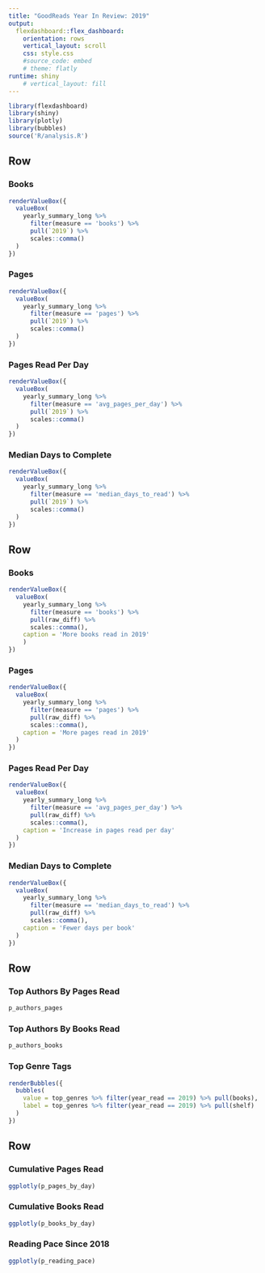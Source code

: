 ```yaml
---
title: "GoodReads Year In Review: 2019"
output: 
  flexdashboard::flex_dashboard:
    orientation: rows
    vertical_layout: scroll
    css: style.css
    #source_code: embed
    # theme: flatly
runtime: shiny
    # vertical_layout: fill
---
```


```r
library(flexdashboard)
library(shiny)
library(plotly)
library(bubbles)
source('R/analysis.R')


```

Row 
-----------------------------------------------------------------------

### Books

```r

renderValueBox({
  valueBox(
    yearly_summary_long %>%
      filter(measure == 'books') %>%
      pull(`2019`) %>%
      scales::comma()
  )
})

```

### Pages

```r

renderValueBox({
  valueBox(
    yearly_summary_long %>%
      filter(measure == 'pages') %>%
      pull(`2019`) %>%
      scales::comma()
  )
})

```

### Pages Read Per Day

```r
renderValueBox({
  valueBox(
    yearly_summary_long %>%
      filter(measure == 'avg_pages_per_day') %>%
      pull(`2019`) %>%
      scales::comma()
  )
})
```

### Median Days to Complete

```r
renderValueBox({
  valueBox(
    yearly_summary_long %>%
      filter(measure == 'median_days_to_read') %>%
      pull(`2019`) %>%
      scales::comma()
  )
})
```

Row 
-----------------------------------------------------------------------

### Books

```r

renderValueBox({
  valueBox(
    yearly_summary_long %>%
      filter(measure == 'books') %>%
      pull(raw_diff) %>%
      scales::comma(),
    caption = 'More books read in 2019'
    )
})

```

### Pages

```r

renderValueBox({
  valueBox(
    yearly_summary_long %>%
      filter(measure == 'pages') %>%
      pull(raw_diff) %>%
      scales::comma(),
    caption = 'More pages read in 2019'
  )
})

```

### Pages Read Per Day

```r
renderValueBox({
  valueBox(
    yearly_summary_long %>%
      filter(measure == 'avg_pages_per_day') %>%
      pull(raw_diff) %>%
      scales::comma(),
    caption = 'Increase in pages read per day'
  )
})
```

### Median Days to Complete

```r
renderValueBox({
  valueBox(
    yearly_summary_long %>%
      filter(measure == 'median_days_to_read') %>%
      pull(raw_diff) %>%
      scales::comma(),
    caption = 'Fewer days per book'
  )
})
```


Row {data-height=275}
-----------------------------------------------------------------------

### Top Authors By Pages Read

```r
p_authors_pages
```

### Top Authors By Books Read

```r
p_authors_books
```

### Top Genre Tags

```r

renderBubbles({
  bubbles(
    value = top_genres %>% filter(year_read == 2019) %>% pull(books), 
    label = top_genres %>% filter(year_read == 2019) %>% pull(shelf)
  )
})


```

Row {data-height=450}
-----------------------------------------------------------------------

### Cumulative Pages Read

```r
ggplotly(p_pages_by_day)
```

### Cumulative Books Read

```r
ggplotly(p_books_by_day)
```

### Reading Pace Since 2018

```r
ggplotly(p_reading_pace)
```

